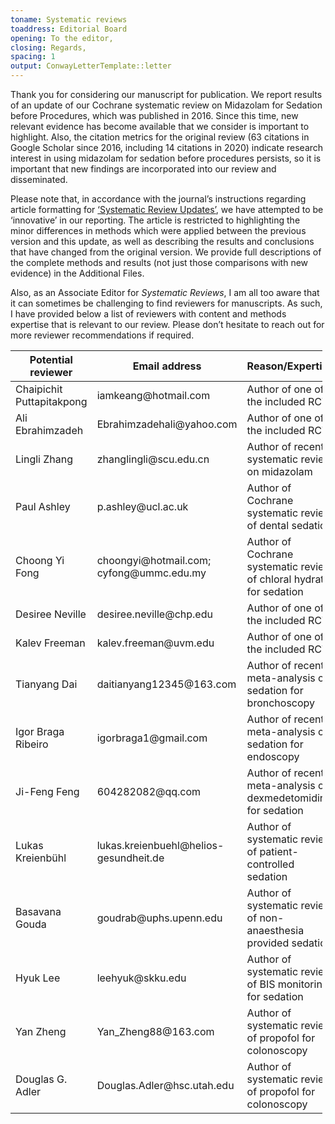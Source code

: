 ```yaml
---
toname: Systematic reviews
toaddress: Editorial Board
opening: To the editor, 
closing: Regards,
spacing: 1
output: ConwayLetterTemplate::letter
---
```


Thank you for considering our manuscript for publication. We report results of an update of our Cochrane systematic review on Midazolam for Sedation before Procedures, which was published in 2016. Since this time, new relevant evidence has become available that we consider is important to highlight. Also, the citation metrics for the original review (63 citations in Google Scholar since 2016, including 14 citations in 2020) indicate research interest in using midazolam for sedation before procedures persists, so it is important that new findings are incorporated into our review and disseminated.

Please note that, in accordance with the journal's instructions regarding article formatting for ['Systematic Review Updates'](https://systematicreviewsjournal.biomedcentral.com/submission-guidelines/preparing-your-manuscript/systematic-review-update), we have attempted to be 'innovative' in our reporting. The article is restricted to highlighting the minor differences in methods which were applied between the previous version and this update, as well as describing the results and conclusions that have changed from the original version. We provide full descriptions of the complete methods and results (not just those comparisons with new evidence) in the Additional Files.

Also, as an Associate Editor for *Systematic Reviews*, I am all too aware that it can sometimes be challenging to find reviewers for manuscripts. As such, I have provided below a list of reviewers with content and methods expertise that is relevant to our review. Please don't hesitate to reach out for more reviewer recommendations if required.

+---------------------------+--------------------------------------------+----------------------------------------------------------------------+
| Potential reviewer        | Email address                              | Reason/Expertise                                                     |
+===========================+============================================+======================================================================+
| Chaipichit Puttapitakpong | iamkeang\@hotmail.com                      | Author of one of the included RCTs                                   |
+---------------------------+--------------------------------------------+----------------------------------------------------------------------+
| Ali Ebrahimzadeh          | Ebrahimzadehali\@yahoo.com                 | Author of one of the included RCTs                                   |
+---------------------------+--------------------------------------------+----------------------------------------------------------------------+
| Lingli Zhang              | zhanglingli\@scu.edu.cn                    | Author of recent systematic review on midazolam                      |
+---------------------------+--------------------------------------------+----------------------------------------------------------------------+
| Paul Ashley               | p.ashley\@ucl.ac.uk                        | Author of Cochrane systematic review of dental sedation              |
+---------------------------+--------------------------------------------+----------------------------------------------------------------------+
| Choong Yi Fong            | choongyi\@hotmail.com; cyfong\@ummc.edu.my | Author of Cochrane systematic review of chloral hydrate for sedation |
+---------------------------+--------------------------------------------+----------------------------------------------------------------------+
| Desiree Neville           | desiree.neville\@chp.edu                   | Author of one of the included RCTs                                   |
+---------------------------+--------------------------------------------+----------------------------------------------------------------------+
| Kalev Freeman             | kalev.freeman\@uvm.edu                     | Author of one of the included RCTs                                   |
+---------------------------+--------------------------------------------+----------------------------------------------------------------------+
| Tianyang Dai              | daitianyang12345\@163.com                  | Author of recent meta-analysis of sedation for bronchoscopy          |
+---------------------------+--------------------------------------------+----------------------------------------------------------------------+
| Igor Braga Ribeiro        | igorbraga1\@gmail.com                      | Author of recent meta-analysis of sedation for endoscopy             |
+---------------------------+--------------------------------------------+----------------------------------------------------------------------+
| Ji-Feng Feng              | 604282082\@qq.com                          | Author of recent meta-analysis of dexmedetomidine for sedation       |
+---------------------------+--------------------------------------------+----------------------------------------------------------------------+
| Lukas Kreienbühl          | lukas.kreienbuehl\@helios-gesundheit.de    | Author of systematic review of patient-controlled sedation           |
+---------------------------+--------------------------------------------+----------------------------------------------------------------------+
| Basavana Gouda            | goudrab\@uphs.upenn.edu                    | Author of systematic review of non-anaesthesia provided sedation     |
+---------------------------+--------------------------------------------+----------------------------------------------------------------------+
| Hyuk Lee                  | leehyuk\@skku.edu                          | Author of systematic review of BIS monitoring for sedation           |
+---------------------------+--------------------------------------------+----------------------------------------------------------------------+
| Yan Zheng                 | Yan\_Zheng88\@163.com                      | Author of systematic review of propofol for colonoscopy              |
+---------------------------+--------------------------------------------+----------------------------------------------------------------------+
| Douglas G. Adler          | Douglas.Adler\@hsc.utah.edu                | Author of systematic review of propofol for colonoscopy              |
+---------------------------+--------------------------------------------+----------------------------------------------------------------------+
